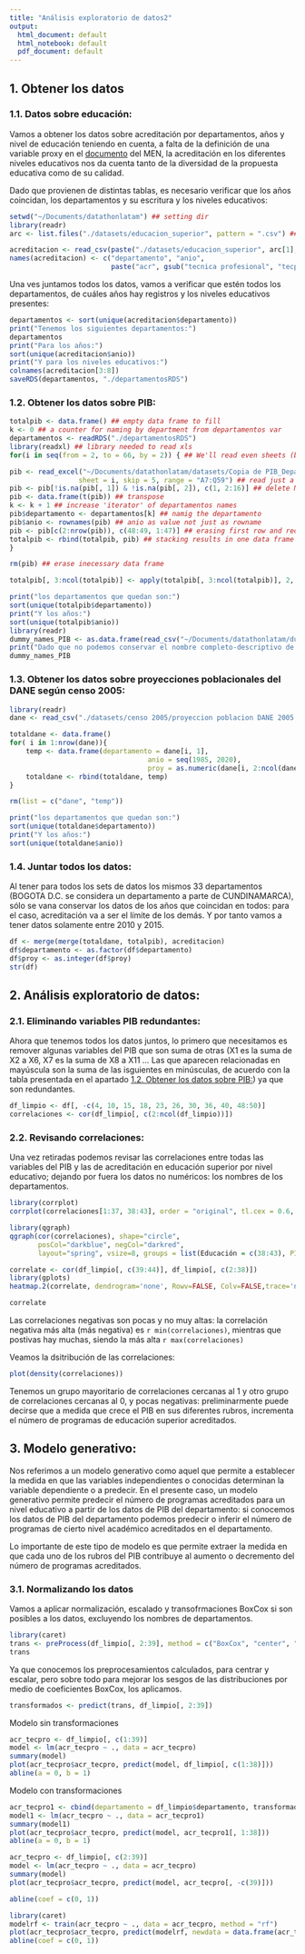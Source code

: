 ```yaml
---
title: "Análisis exploratorio de datos2"
output:
  html_document: default
  html_notebook: default
  pdf_document: default
---
```


## 1. Obtener los datos

### 1.1. Datos sobre educación:

Vamos a obtener los datos sobre acreditación por departamentos, años y nivel de educación teniendo en cuenta, a falta de la definición de una variable proxy en el [documento](http://www.mineducacion.gov.co/1759/w3-article-329021.html) del MEN, la acreditación en los diferentes niveles educativos nos da cuenta tanto de la diversidad de la propuesta educativa como de su calidad.

Dado que provienen de distintas tablas, es necesario verificar que los años coincidan, los departamentos y su escritura y los niveles educativos:

```r
setwd("~/Documents/datathonlatam") ## setting dir
library(readr)
arc <- list.files("./datasets/educacion_superior", pattern = ".csv") ## creating list files csv

acreditacion <- read_csv(paste("./datasets/educacion_superior", arc[1], sep = "/"))
names(acreditacion) <- c("departamento", "anio", 
                         paste("acr", gsub("tecnica profesional", "tecpro", tolower(names(acreditacion)[3:8])), sep = "_") )
```


Una ves juntamos todos los datos, vamos a verificar que estén todos los departamentos, de cuáles años hay registros y los niveles educativos presentes:

```r
departamentos <- sort(unique(acreditacion$departamento))
print("Tenemos los siguientes departamentos:")
departamentos
print("Para los años:")
sort(unique(acreditacion$anio))
print("Y para los niveles educativos:")
colnames(acreditacion[3:8])
saveRDS(departamentos, "./departamentosRDS")
```

### 1.2. Obtener los datos sobre PIB:

```r
totalpib <- data.frame() ## empty data frame to fill
k <- 0 ## a counter for naming by department from departamentos var
departamentos <- readRDS("./departamentosRDS")
library(readxl) ## library needed to read xls
for(i in seq(from = 2, to = 66, by = 2)) { ## We'll read even sheets (by number, not by name)

pib <- read_excel("~/Documents/datathonlatam/datasets/Copia de PIB_Departamentos_2015provisional.xls", 
                 sheet = i, skip = 5, range = "A7:Q59") ## read just a range of the sheet
pib <- pib[!is.na(pib[, 1]) & !is.na(pib[, 2]), c(1, 2:16)] ## delete NAs and keep 2010 to 2015
pib <- data.frame(t(pib)) ## transpose
k <- k + 1 ## increase 'iterator' of departamentos names
pib$departamento <- departamentos[k] ## namig the departamento
pib$anio <- rownames(pib) ## anio as value not just as rowname
pib <- pib[c(2:nrow(pib)), c(48:49, 1:47)] ## erasing first row and reordering cols-vars
totalpib <- rbind(totalpib, pib) ## stacking results in one data frame
}

rm(pib) ## erase inecessary data frame

totalpib[, 3:ncol(totalpib)] <- apply(totalpib[, 3:ncol(totalpib)], 2, as.integer) ## data as numeric

print("los departamentos que quedan son:")
sort(unique(totalpib$departamento))
print("Y los años:")
sort(unique(totalpib$anio))
library(readr)
dummy_names_PIB <- as.data.frame(read_csv("~/Documents/datathonlatam/dummy_names_PIB.csv")[, c(1:2)])
print("Dado que no podemos conservar el nombre completo-descriptivo de cada variable, dejamos una tabla en el que se relacionan las convenciones y el nombre original")
dummy_names_PIB
```


### 1.3. Obtener los datos sobre proyecciones poblacionales del DANE según censo 2005:

```r
library(readr)
dane <- read_csv("./datasets/censo 2005/proyeccion poblacion DANE 2005.csv")

totaldane <- data.frame()
for( i in 1:nrow(dane)){
    temp <- data.frame(departamento = dane[i, 1], 
                                  anio = seq(1985, 2020), 
                                  proy = as.numeric(dane[i, 2:ncol(dane)]))
    totaldane <- rbind(totaldane, temp)
}

rm(list = c("dane", "temp"))

print("los departamentos que quedan son:")
sort(unique(totaldane$departamento))
print("Y los años:")
sort(unique(totaldane$anio))
```

### 1.4. Juntar todos los datos:

Al tener para todos los sets de datos los mismos 33 departamentos (BOGOTA D.C.  se considera un departamento a parte de CUNDINAMARCA), sólo se vana conservar los datos de los años que coincidan en todos: para el caso, acreditación va a ser el límite de los demás. Y por tanto vamos a tener datos solamente entre 2010 y 2015.

```r
df <- merge(merge(totaldane, totalpib), acreditacion)
df$departamento <- as.factor(df$departamento)
df$proy <- as.integer(df$proy)
str(df)
```

## 2. Análisis exploratorio de datos:

### 2.1. Eliminando variables PIB redundantes:

Ahora que tenemos todos los datos juntos, lo primero que necesitamos es remover algunas variables del PIB que son suma de otras (X1 es la suma de X2 a X6, X7 es la suma de X8 a X11 ... Las que aparecen relacionadas en mayúscula son la suma de las isguientes en minúsculas, de acuerdo con la tabla presentada en el  apartado [1.2. Obtener los datos sobre PIB:]) ya que son redundantes.

```r
df_limpio <- df[, -c(4, 10, 15, 18, 23, 26, 30, 36, 40, 48:50)]
correlaciones <- cor(df_limpio[, c(2:ncol(df_limpio))])
```

### 2.2. Revisando correlaciones:

Una vez retiradas podemos revisar las correlaciones entre todas las variables del PIB y las de acreditación en educación superior por nivel educativo; dejando por fuera los datos no numéricos: los nombres de los departamentos.

```r
library(corrplot)
corrplot(correlaciones[1:37, 38:43], order = "original", tl.cex = 0.6, tl.col = "black", type = "lower", diag = FALSE, title = "Correlaciones entre todas las variables")
```

```r
library(qgraph)
qgraph(cor(correlaciones), shape="circle", 
       posCol="darkblue", negCol="darkred", 
       layout="spring", vsize=8, groups = list(Educación = c(38:43), PIB = c(1:37)))
```

```r
correlate <- cor(df_limpio[, c(39:44)], df_limpio[, c(2:38)])
library(gplots)
heatmap.2(correlate, dendrogram='none', Rowv=FALSE, Colv=FALSE,trace='none', margins = c(4, 13))

correlate
```

Las correlaciones negativas son pocas y no muy altas: la correlación negativa más alta (más negativa) es `r min(correlaciones)`, mientras que postivas hay muchas, siendo la más alta `r max(correlaciones)`

Veamos la dsitribución de las correlaciones:

```r
plot(density(correlaciones))
```

Tenemos un grupo mayoritario de correlaciones cercanas al 1 y otro grupo de correlaciones cercanas al 0, y pocas negativas: preliminarmente puede decirse que a medida que crece el PIB en sus diferentes rubros, incrementa el número de programas de educación superior acreditados.

## 3. Modelo generativo:

Nos referimos a un modelo generativo como aquel que permite a establecer la medida en que las variables independientes o conocidas determinan la variable dependiente o a predecir. En el presente caso, un modelo generativo permite predecir el número de programas acreditados para un nivel educativo a partir de los datos de PIB del departamento: si conocemos los datos de PIB del departamento podemos predecir o inferir el número de programas de cierto nivel académico acreditados en el departamento. 

Lo importante de este tipo de modelo es que permite extraer la medida en que cada uno de los rubros del PIB contribuye al aumento o decremento del número de programas acreditados.

### 3.1. Normalizando los datos

Vamos a aplicar normalización, escalado y transofrmaciones BoxCox si son posibles a los datos, excluyendo los nombres de departamentos.

```r
library(caret)
trans <- preProcess(df_limpio[, 2:39], method = c("BoxCox", "center", "scale"))
trans
```

Ya que conocemos los preprocesamientos calculados, para centrar y escalar, pero sobre todo  para mejorar los sesgos de las distribuciones por medio de coeficientes BoxCox, los aplicamos.

```r
transformados <- predict(trans, df_limpio[, 2:39])
```

Modelo sin transformaciones

```r
acr_tecpro <- df_limpio[, c(1:39)]
model <- lm(acr_tecpro ~ ., data = acr_tecpro)
summary(model)
plot(acr_tecpro$acr_tecpro, predict(model, df_limpio[, c(1:38)]))
abline(a = 0, b = 1)
```

Modelo con transformaciones

```r
acr_tecpro1 <- cbind(departamento = df_limpio$departamento, transformados)
model1 <- lm(acr_tecpro ~ ., data = acr_tecpro1)
summary(model1)
plot(acr_tecpro$acr_tecpro, predict(model, acr_tecpro1[, 1:38]))
abline(a = 0, b = 1)
```


```r
acr_tecpro <- df_limpio[, c(2:39)]
model <- lm(acr_tecpro ~ ., data = acr_tecpro)
summary(model)
plot(acr_tecpro$acr_tecpro, predict(model, acr_tecpro[, -c(39)]))

abline(coef = c(0, 1))
```

```r
library(caret)
modelrf <- train(acr_tecpro ~ ., data = acr_tecpro, method = "rf")
plot(acr_tecpro$acr_tecpro, predict(modelrf, newdata = data.frame(acr_tecpro[, -c(38)])))
abline(coef = c(0, 1))
```

